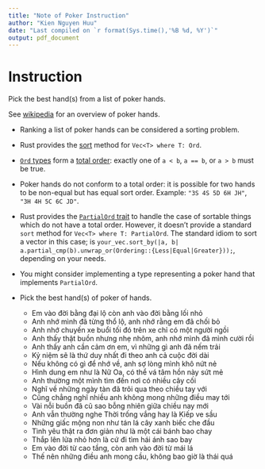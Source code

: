 ```yaml
---
title: "Note of Poker Instruction"
author: "Kien Nguyen Huu"
date: "Last compiled on `r format(Sys.time(),'%B %d, %Y')`"
output: pdf_document
---
```


# Instruction
Pick the best hand(s) from a list of poker hands.

See [wikipedia](https://en.wikipedia.org/wiki/List_of_poker_hands) for an
overview of poker hands.

- Ranking a list of poker hands can be considered a sorting problem.
- Rust provides the [sort](https://doc.rust-lang.org/std/vec/struct.Vec.html#method.sort) method for `Vec<T> where T: Ord`.
- [`Ord` types](https://doc.rust-lang.org/std/cmp/trait.Ord.html) form a [total order](https://en.wikipedia.org/wiki/Total_order): exactly one of `a < b`, `a == b`, or `a > b` must be true.
- Poker hands do not conform to a total order: it is possible for two hands to be non-equal but has equal sort order. Example: `"3S 4S 5D 6H JH"`, `"3H 4H 5C 6C JD"`.
- Rust provides the [`PartialOrd` trait](https://doc.rust-lang.org/std/cmp/trait.PartialOrd.html) to handle the case of sortable things which do not have a total order. However, it doesn't provide a standard `sort` method for `Vec<T> where T: PartialOrd`. The standard idiom to sort a vector in this case; is `your_vec.sort_by(|a, b| a.partial_cmp(b).unwrap_or(Ordering::{Less|Equal|Greater}));`, depending on your needs.
- You might consider implementing a type representing a poker hand that implements `PartialOrd`.

* Pick the best hand(s) of poker of hands.  
    - Em vào đời bằng đại lộ còn anh vào đời bằng lối nhỏ  
    - Anh nhớ mình đã từng thổ lộ, anh nhớ rằng em đã chối bỏ  
    - Anh nhớ chuyến xe buổi tối đó trên xe chỉ có một người ngồi  
    - Anh thấy thật buồn nhưng nhẹ nhõm, anh nhớ mình đã mình cười rồi  
    - Anh thấy anh cần cảm ơn em, vì những gì anh đã nếm trải  
    - Kỷ niệm sẽ là thứ duy nhất đi theo anh cả cuộc đời dài  
    - Nếu không có gì để nhớ về, anh sợ lòng mình khô nứt nẻ  
    - Hình dung em như là Nữ Oa, có thể vá tâm hồn này sứt mẻ  
    - Anh thường một mình tìm đến nơi có nhiều cây cối  
    - Nghĩ về những ngày tàn đã trôi qua theo chiều tay với  
    - Cũng chẳng nghĩ nhiều anh không mong những điều may tới  
    - Vài nỗi buồn đã cũ sao bỗng nhiên giữa chiều nay mới  
    - Anh vẫn thường nghe Thời trống vắng hay là Kiếp ve sầu  
    - Những giấc mộng non như tán lá cây xanh biếc che đầu  
    - Tình yêu thật ra đơn giản như là một cái bánh bao chay  
    - Thắp lên lửa nhỏ hơn là cứ đi tìm hái ánh sao bay   
    - Em vào đời từ cao tầng, còn anh vào đời từ mái lá  
    - Thế nên những điều anh mong cầu, không bao giờ là thái quá   
